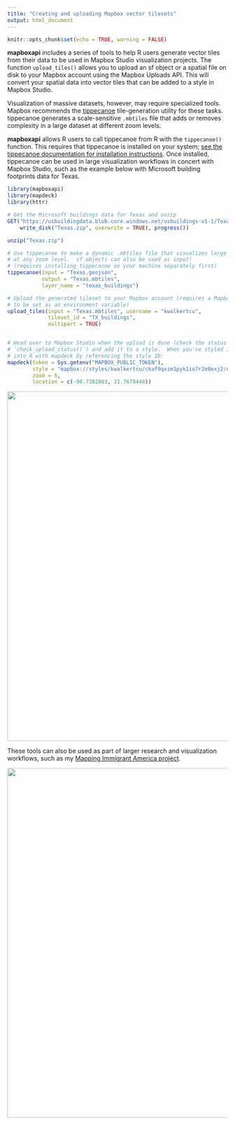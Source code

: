 ```yaml
---
title: "Creating and uploading Mapbox vector tilesets"
output: html_document
---
```


```r
knitr::opts_chunk$set(echo = TRUE, warning = FALSE)
```

__mapboxapi__ includes a series of tools to help R users generate vector tiles from their data to be used in Mapbox Studio visualization projects.  The function `upload_tiles()` allows you to upload an sf object or a spatial file on disk to your Mapbox account using the Mapbox Uploads API. This will convert your spatial data into vector tiles that can be added to a style in Mapbox Studio.

Visualization of massive datasets, however, may require specialized tools.  Mapbox recommends the [tippecanoe](https://github.com/mapbox/tippecanoe) tile-generation utility for these tasks.  tippecanoe generates a scale-sensitive `.mbtiles` file that adds or removes complexity in a large dataset at different zoom levels.  

__mapboxapi__ allows R users to call tippecanoe from R with the `tippecanoe()` function.  This requires that tippecanoe is installed on your system; [see the tippecanoe documentation for installation instructions](https://github.com/mapbox/tippecanoe).  Once installed, tippecanoe can be used in large visualization workflows in concert with Mapbox Studio, such as the example below with Microsoft building footprints data for Texas.  

```r
library(mapboxapi)
library(mapdeck)
library(httr)

# Get the Microsoft buildings data for Texas and unzip
GET("https://usbuildingdata.blob.core.windows.net/usbuildings-v1-1/Texas.zip",
    write_disk("Texas.zip", overwrite = TRUE), progress())

unzip("Texas.zip")

# Use tippecanoe to make a dynamic .mbtiles file that visualizes large data appropriately
# at any zoom level.  sf objects can also be used as input!
# (requires installing tippecanoe on your machine separately first)
tippecanoe(input = "Texas.geojson",
           output = "Texas.mbtiles",
           layer_name = "texas_buildings")

# Upload the generated tileset to your Mapbox account (requires a Mapbox secret access token
# to be set as an environment variable)
upload_tiles(input = "Texas.mbtiles", username = "kwalkertcu",
             tileset_id = "TX_buildings",
             multipart = TRUE)


# Head over to Mapbox Studio when the upload is done (check the status with
# `check_upload_status()`) and add it to a style.  When you've styled it, bring it back
# into R with mapdeck by referencing the style ID:
mapdeck(token = Sys.getenv("MAPBOX_PUBLIC_TOKEN"),
        style = "mapbox://styles/kwalkertcu/ckaf9qxim1pyk1io7r2e8exj2/draft",
        zoom = 6,
        location = c(-98.7382803, 31.7678448))
```

<img src=img/tippecanoe-example.gif style="width: 800px">

These tools can also be used as part of larger research and visualization workflows, such as my [Mapping Immigrant America project](http://personal.tcu.edu/kylewalker/immigrant-america/#11/41.8643/-87.6307). 

<img src=img/immigrant-america.png style="width: 800px">


